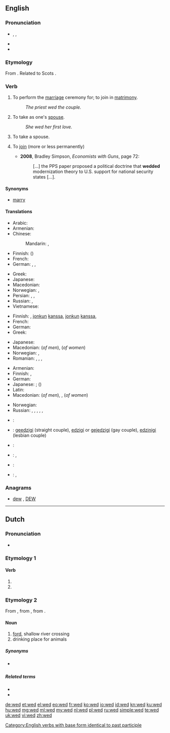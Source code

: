 {{also|Wed}}
==English==

===Pronunciation===
* {{enPR|wĕdʹ}}, {{IPA|/ˈwɛd/}}, {{X-SAMPA|/"wEd/}}
* {{audio|en-us-wed.ogg|Audio (US)}}
* {{rhymes|ɛd}}

===Etymology===
From {{etyl|ang|en}} {{term|weddian|lang=ang}}. Related to Scots {{term|wed||pledge|lang=sco}}.

===Verb===
{{en-verb|weds|wedding|'''wed '''or''' [[wedded]]'''|'''wed '''or''' [[wedded]]'''}}

# {{context|transitive|lang=en}} To perform the [[marriage]] ceremony for; to join in [[matrimony]].
#: ''The priest wed the couple.''
# {{context|transitive|lang=en}} To take as one's [[spouse]].
#: ''She wed her first love.''
# {{context|intransitive|lang=en}} To take a spouse.
# {{context|figuratively|lang=en}} To [[join]] (more or less permanently)
#* '''2008''', Bradley Simpson, ''Economists with Guns'', page 72:
#*: [...] the PPS paper proposed a political doctrine that '''wedded''' modernization theory to U.S. support for national security states [...].

====Synonyms====
* [[marry]]

====Translations====
{{trans-top|to join in matrimony}}
* Arabic: {{t-|ar|تزوج|tr=tazawwaja}}
* Armenian: {{t-|hy|ամուսնացնել|tr=amusnac’nel}}
* Chinese:
*: Mandarin: {{t-|cmn|結婚|sc=Hani}}, {{t-|cmn|结婚|tr=jiéhūn|sc=Hani}}
* Finnish: {{t+|fi|vihkiä}} ({{t+|fi|avioliitto|alt=avioliittoon}})
* French: {{t+|fr|marier}}
* German: {{t+|de|trauen}}, {{t-|de|verheiraten}}, {{t+|de|vermählen}}
{{trans-mid}}
* Greek: {{t+|el|παντρεύω|tr=pantrévo|sc=Grek}}
* Japanese: {{t+|ja|結婚|alt=結婚する|tr=けっこんする, kekkon-surú}}
* Macedonian: {{t-|mk|венчава|tr=vénčava}}
* Norwegian: {{t-|no|vie}}, {{t-|no|ektevie}} {{qualifier|formally; somewhat dated}}
* Persian: {{t+|fa|پیوند|tr=peyvand}}, {{t+|fa|ازدواج|tr=ezdevâj}},  {{t+|fa|زناشويي|tr=zanâšōei}}
* Russian: {{t+|ru|жениться|tr=ženít’sja}}, {{t+|ru|пожениться|tr=poženít’sja}}
* Vietnamese: {{t+|vi|cưới}}
{{trans-bottom}}

{{trans-top|transitive: to take as one's spouse}}
* Finnish: {{t+|fi|naida}}, {{t+|fi|avioitua}} [[jonkun]] [[kanssa]], {{t+|fi|mennä naimisiin}} [[jonkun]] [[kanssa]], {{t+|fi|ottaa}} {{t+|fi|puoliso|alt=puolisokseen}}
* French: {{t+|fr|épouser}}
* German: {{t+|de|heiraten}}
* Greek: {{t+|el|παντρεύομαι|tr=pantrévomai|sc=Grek}}
{{trans-mid}}
* Japanese: {{t+|ja|結婚|alt=結婚する|tr=けっこんする, kekkon-surú}}
* Macedonian: {{t-|mk|жени|tr=žéni}} (''of men''), {{t-|mk|мажи|tr=máži}} (''of women'')
* Norwegian: {{t+|no|ekte}}, {{t-|no|gifte seg med}}
* Romanian: {{t+|ro|căsători}}, {{t-|ro|însura}}, {{t+|ro|mărita}}, {{t+|ro|cununa}}
{{trans-bottom}}

{{trans-top|intransitive: to take a spouse}}
* Armenian: {{t-|hy|ամուսնանալ|tr=amusnanal}}
* Finnish: {{t+|fi|avioitua}}, {{t+|fi|mennä naimisiin}}
* German: {{t+|de|heiraten}}
* Japanese: {{t+|ja|結婚|alt=結婚する|tr=けっこんする, kekkon-surú}}; {{qualifier|male's action}} {{t+|ja|めとる|tr=metoru}} ({{t-|ja|娶る}})
* Latin: {{t-|la|nubo}}
* Macedonian: {{t-|mk|се венчава|tr=se vénčava}} (''of men''), {{t-|mk|се мажи|tr=se máži}}, {{t-|mk|се жени|tr=se žéni}} (''of women'')
{{trans-mid}}
* Norwegian: {{t+|no|gifte seg}}
* Russian: {{t+|ru|жениться|tr=ženít’sja}} {{qualifier| + [[на]] + prepositional case, of a man or reflexive}}, {{t-|ru|выходить замуж|tr=vyxodít' zámuž}} {{pf.}}, {{t+|ru|выйти замуж|tr=výjti zámuž}} {{pf.}},  {{qualifier| + [[за]] + accusative case, of a woman}}, {{qualifier|outdated}} {{t-|ru|брать в жёны|tr=brat' v žóny}},  {{t-|ru|взять в жёны|tr=vzjat' v žóny}} {{qualifier|transitive, of a man}}
{{trans-bottom}}

{{checktrans-top}}
* {{ttbc|nl}}: {{t+|nl|trouwen}}
* {{ttbc|eo}}: [[geedzigi]] (straight couple), [[edzigi]] or [[gejedzigi]] (gay couple), [[edzinigi]] (lesbian couple)
* {{ttbc|fr}}: {{t+|fr|marier}}
* {{ttbc|id}}: {{t+|id|nikah|alt=menikahi}}, {{t+|id|nikah|alt=menikah}}
* {{ttbc|pt}}: {{t+|pt|casar}}
* {{ttbc|es}}: {{t+|es|casar}}, {{t+|es|casarse}} {{t+|es|con}}
{{trans-bottom}}

===Anagrams===
* [[dew#English|dew]] , [[DEW#English|DEW]]

[[Category:English verbs with base form identical to past participle]]

----

==Dutch==

===Pronunciation===
* {{rhymes|ɛt|lang=nl}}

===Etymology 1===

====Verb====
{{head|nl}}

# {{nl-verb form of|p=1|n=sg|t=pres|m=ind|wedden}}
# {{nl-verb form of|m=imp|wedden}}

===Etymology 2===
From {{etyl|dum|nl}} {{term|wedde|lang=dum}}, from {{etyl|odt|nl}} {{recons|weddi|lang=odt}}, from {{etyl|gem-pro|nl}} {{recons|wadją|lang=gem-pro}}.

====Noun====
{{nl-noun|n|wedden|wedje}}

# [[ford]], shallow river crossing
# drinking place for animals

=====Synonyms=====
* {{sense|ford}} {{l|nl|voorde}}

=====Related terms=====
* {{l|nl|wad}}
* {{l|nl|waden}}

[[de:wed]]
[[et:wed]]
[[el:wed]]
[[eo:wed]]
[[fr:wed]]
[[ko:wed]]
[[io:wed]]
[[id:wed]]
[[kn:wed]]
[[ku:wed]]
[[hu:wed]]
[[mg:wed]]
[[ml:wed]]
[[my:wed]]
[[nl:wed]]
[[pl:wed]]
[[ru:wed]]
[[simple:wed]]
[[te:wed]]
[[uk:wed]]
[[vi:wed]]
[[zh:wed]]
